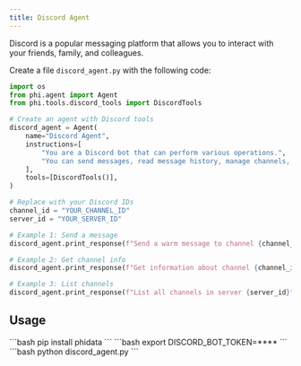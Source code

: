 ```yaml
---
title: Discord Agent
---
```


Discord is a popular messaging platform that allows you to interact with your friends, family, and colleagues.

Create a file `discord_agent.py` with the following code:

```python discord_agent.py
import os
from phi.agent import Agent
from phi.tools.discord_tools import DiscordTools

# Create an agent with Discord tools
discord_agent = Agent(
    name="Discord Agent",
    instructions=[
        "You are a Discord bot that can perform various operations.",
        "You can send messages, read message history, manage channels, and delete messages.",
    ],
    tools=[DiscordTools()],
)

# Replace with your Discord IDs
channel_id = "YOUR_CHANNEL_ID"
server_id = "YOUR_SERVER_ID"

# Example 1: Send a message
discord_agent.print_response(f"Send a warm message to channel {channel_id}", stream=True)

# Example 2: Get channel info
discord_agent.print_response(f"Get information about channel {channel_id}", stream=True)

# Example 3: List channels
discord_agent.print_response(f"List all channels in server {server_id}", stream=True)
```

## Usage

<Steps>
  <Snippet file="create-venv-step.mdx" />

  <Step title="Install libraries">
    ```bash
    pip install phidata
    ```
  </Step>

  <Step title="Set environment variables">
    ```bash
    export DISCORD_BOT_TOKEN=****
    ```
  </Step>

  <Step title="Run the agent">
    ```bash
    python discord_agent.py
    ```
  </Step>

</Steps>
